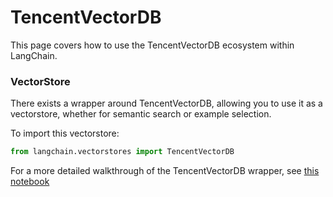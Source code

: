 # TencentVectorDB

This page covers how to use the TencentVectorDB ecosystem within LangChain.

### VectorStore

There exists a wrapper around TencentVectorDB, allowing you to use it as a vectorstore,
whether for semantic search or example selection.

To import this vectorstore:
```python
from langchain.vectorstores import TencentVectorDB
```

For a more detailed walkthrough of the TencentVectorDB wrapper, see [this notebook](/docs/integrations/vectorstores/tencentvectordb.html)
